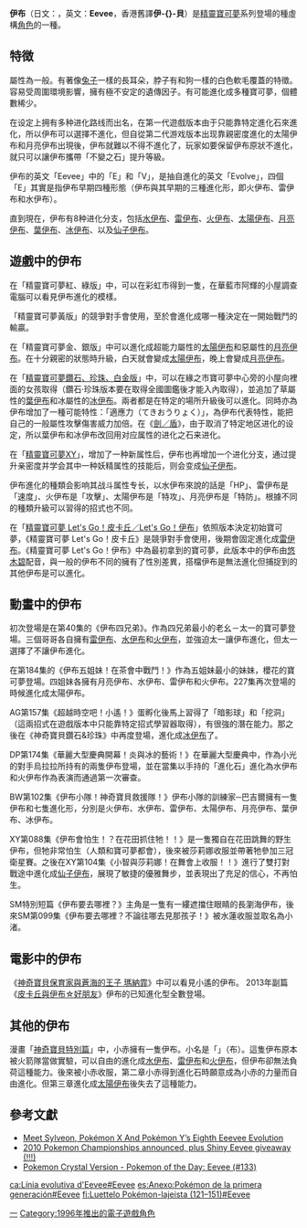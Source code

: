 {{noteTA
|G1=神奇寶貝
}}
{{Pokemon Infobox 
|image= [[File:Pokemon_Ibui.png|File:Pokemon Ibui.png]]
|name=伊布 
|number=133 
|prev=[[百變怪|百變怪]]
|next=[[水伊布|水伊布]]
|japanese={{lang|ja|イーブイ}} - Ībui
|english=Eevee
|othername=伊貝
|evolvesfrom=無 
|evolvesto=[[水伊布|水伊布]]（水）<br>[[雷伊布|雷伊布]]（電）<br>[[火伊布|火伊布]]（火）<br>[[月亮伊布|月亮伊布]]（惡）<br>[[太陽伊布|太陽伊布]]（超能力）<br>[[葉伊布|葉伊布]]（草）<br>[[冰伊布|冰伊布]]（冰）<br>[[仙子伊布|仙子伊布]]（妖精）<br>
|stage=基本 
|species=進化寶可夢
|type=一般 
|height=0.3
|weight=6.5
|color=褐色 
|ability=逃跑或適應力
|move=
|shinycolor=
}}
'''伊布'''（日文：'''{{lang|ja|イーブイ}}'''，英文：'''Eevee'''，香港舊譯'''伊-{}-貝'''）是[[精靈寶可夢|精靈寶可夢]]系列登場的{{NUMBEROFPOKEMON}}種虛構[[角色|角色]]的一種。

==特徴==
屬性為一般。有著像[[兔子|兔子]]一樣的長耳朵，脖子有和狗一樣的白色軟毛覆蓋的特徵。容易受周圍環境影響，擁有極不安定的遺傳因子。有可能進化成多種寶可夢，個體數稀少。

在设定上拥有多种进化路线而出名，在第一代遊戲版本由于只能靠特定進化石來進化，所以伊布可以選擇不進化，但自從第二代游戏版本出现靠親密度進化的太陽伊布和月亮伊布出現後，伊布就難以不得不進化了，玩家如要保留伊布原狀不進化，就只可以讓伊布攜帶「不變之石」提升等級。

伊布的英文「Eevee」中的「E」和「V」，是抽自進化的英文「Evolve」，四個「E」其實是指伊布早期四種形態（伊布與其早期的三種進化形，即火伊布、雷伊布和水伊布）。

直到現在，伊布有8种进化分支，包括[[水伊布|水伊布]]、[[雷伊布|雷伊布]]、[[火伊布|火伊布]]、[[太陽伊布|太陽伊布]]、[[月亮伊布|月亮伊布]]、[[葉伊布|葉伊布]]、[[冰伊布|冰伊布]]、以及[[仙子伊布|仙子伊布]]。

== 遊戲中的伊布 ==
在「精靈寶可夢紅、綠版」中，可以在彩虹市得到一隻，在華藍市阿輝的小屋調查電腦可以看見伊布進化的模樣。

「精靈寶可夢黃版」的競爭對手會使用，至於會進化成哪一種決定在一開始戰鬥的輸贏。

在「精靈寶可夢金、銀版」中可以進化成超能力屬性的[[太陽伊布|太陽伊布]]和惡屬性的[[月亮伊布|月亮伊布]]。在十分親密的狀態時升級，白天就會變成[[太陽伊布|太陽伊布]]，晚上會變成[[月亮伊布|月亮伊布]]。

在「[[神奇寶貝_鑽石·珍珠|精靈寶可夢鑽石、珍珠、白金版]]」中，可以在緣之市寶可夢中心旁的小屋向裡面的女孩取得（鑽石·珍珠版本要在取得全國圖鑑後才能入內取得），並追加了草屬性的[[葉伊布|葉伊布]]和冰屬性的[[冰伊布|冰伊布]]。兩者都是在特定的場所升級後可以進化。同時亦為伊布增加了一種可能特性：「適應力（てきおうりょく）」，為伊布代表特性，能把自己的一般屬性攻擊傷害威力加倍。在《[[寶可夢_劍／盾|劍／盾]]》，由于取消了特定地区进化的设定，所以葉伊布和冰伊布改回用对应属性的进化之石来进化。

在「[[寵物小精靈XY|精靈寶可夢XY]]」，增加了一种新属性后，伊布也再增加一个进化分支，通过提升亲密度并学会其中一种妖精属性的技能后，则会变成[[仙子伊布|仙子伊布]]。

伊布進化的種類会影响其战斗属性专长，以水伊布來說的話是「HP」、雷伊布是「速度」、火伊布是「攻擊」、太陽伊布是「特攻」、月亮伊布是「特防」。根據不同的種類升級可以習得的招式也不同。

在「[[精靈寶可夢_Let's_Go！皮卡丘／Let's_Go！伊布|精靈寶可夢 Let's Go！皮卡丘／Let's Go！伊布]]」依照版本決定初始寶可夢，《精靈寶可夢 Let's Go！皮卡丘》是競爭對手會使用，後期會固定進化成[[雷伊布|雷伊布]]。《精靈寶可夢 Let's Go！伊布》中為最初拿到的寶可夢，此版本中的伊布由[[悠木碧|悠木碧]]配音，與一般的伊布不同的擁有了性別差異，搭檔伊布是無法進化但捕捉到的其他伊布是可以進化。

== 動畫中的伊布 ==
初次登場是在第40集的《伊布四兄弟》。作為四兄弟最小的老幺－太一的寶可夢登場。三個哥哥各自擁有[[雷伊布|雷伊布]]、[[水伊布|水伊布]]和[[火伊布|火伊布]]，並強迫太一讓伊布進化，但太一選擇了不讓伊布進化。

在第184集的《伊布五姐妹！在茶會中戰鬥！》作為五姐妹最小的妹妹，櫻花的寶可夢登場。四姐妹各擁有月亮伊布、水伊布、雷伊布和火伊布。227集再次登場的時候進化成太陽伊布。

AG第157集《超越時空吧！小遙！》蛋孵化後馬上習得了「暗影球」和「挖洞」（這兩招式在遊戲版本中只能靠特定招式學習器取得），有很強的潛在能力。那之後在《神奇寶貝鑽石&珍珠》中再度登場，進化成[[冰伊布|冰伊布]]了。

DP第174集《華麗大型慶典開幕！炎與冰的藝術！》在華麗大型慶典中，作為小光的對手烏拉拉所持有的兩隻伊布登場，並在當集以手持的「進化石」進化為水伊布和火伊布作為表演而通過第一次審查。

BW第102集《伊布小隊！神奇寶貝救援隊！》伊布小隊的訓練家─巴吉爾擁有一隻伊布和七隻進化形，分別是火伊布、水伊布、雷伊布、太陽伊布、月亮伊布、葉伊布、冰伊布。

XY第088集《伊布會怕生！？在花田抓住牠！！》是一隻獨自在花田跳舞的野生伊布，但牠非常怕生（人類和寶可夢都會），後來被莎莉娜收服並帶著牠參加三冠衛星賽。之後在XY第104集《小智與莎莉娜！在舞會上收服！！》進行了雙打對戰途中進化成[[仙子伊布|仙子伊布]]，展現了敏捷的優雅舞步，並表現出了充足的信心，不再怕生。

SM特別短篇《伊布要去哪裡？》主角是一隻有一縷遮擋住眼睛的長瀏海伊布，後來SM第099集《伊布要去哪裡？不論往哪去見那孩子！》被水蓮收服並取名為小渚。

==電影中的伊布==
《[[神奇寶貝動畫電影版：神奇寶貝保育家與蒼海的王子_瑪納霏|神奇寶貝保育家與蒼海的王子 瑪納霏]]》中可以看見小遙的伊布。
2013年副篇《[[神奇寶貝劇場版：神速的蓋諾賽克特_超夢覺醒|皮卡丘與伊布☆好朋友]]》伊布的已知進化型全數登場。

==其他的伊布==
漫畫「[[神奇寶貝特別篇|神奇寶貝特別篇]]」中，小赤擁有一隻伊布。小名是「{{lang|ja|ブイ}}」（布）。這隻伊布原本被火箭隊當做實驗，可以自由的進化成[[水伊布|水伊布]]、[[雷伊布|雷伊布]]和[[火伊布|火伊布]]，但伊布卻無法負荷這種能力。後來被小赤收服，第二章小赤得到進化石時願意成為小赤的力量而自由進化。但第三章進化成[[太陽伊布|太陽伊布]]後失去了這種能力。

==參考文獻==
*[http://www.siliconera.com/2013/02/14/meet-sylveon-pokemon-x-and-pokemon-ys-eight-eeevee-evolution/ Meet Sylveon, Pokémon X And Pokémon Y’s Eighth Eeevee Evolution] {{Wayback|url=http://www.siliconera.com/2013/02/14/meet-sylveon-pokemon-x-and-pokemon-ys-eight-eeevee-evolution/ |date=20181013105338 }}
*[http://www.gamesradar.com/2010-pokemon-championships-announced-plus-shiny-eevee-giveaway/ 2010 Pokemon Championships announced, plus Shiny Eevee giveaway (!!!)] {{Wayback|url=http://www.gamesradar.com/2010-pokemon-championships-announced-plus-shiny-eevee-giveaway/ |date=20191205204613 }}
*[http://www.ign.com/faqs/2002/pokemon-crystal-version-pokemon-of-the-day-eevee-133-381054 Pokemon Crystal Version - Pokemon of the Day: Eevee (#133)] {{Wayback|url=http://www.ign.com/faqs/2002/pokemon-crystal-version-pokemon-of-the-day-eevee-133-381054 |date=20201127145946 }}

{{寶可夢列表}}
{{DEFAULTSORT:Eevee}}

[[Category:寶可夢世代|一]]
[[Category:1996年推出的電子遊戲角色|Category:1996年推出的電子遊戲角色]]

[[ca:Línia_evolutiva_d'Eevee#Eevee|ca:Línia evolutiva d'Eevee#Eevee]]
[[es:Anexo:Pokémon_de_la_primera_generación#Eevee|es:Anexo:Pokémon de la primera generación#Eevee]]
[[fi:Luettelo_Pokémon-lajeista_(121–151)#Eevee|fi:Luettelo Pokémon-lajeista (121–151)#Eevee]]